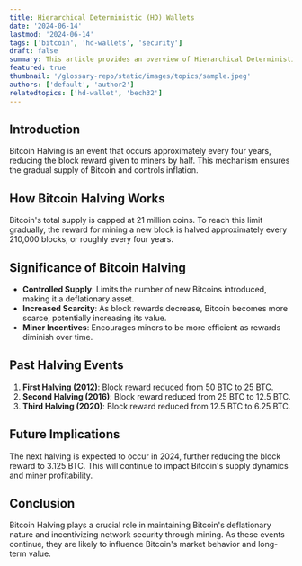 ```yaml
---
title: Hierarchical Deterministic (HD) Wallets
date: '2024-06-14'
lastmod: '2024-06-14'
tags: ['bitcoin', 'hd-wallets', 'security']
draft: false
summary: This article provides an overview of Hierarchical Deterministic (HD) Wallets, their benefits, and how they enhance Bitcoin wallet management and security.
featured: true
thumbnail: '/glossary-repo/static/images/topics/sample.jpeg'
authors: ['default', 'author2']
relatedtopics: ['hd-wallet', 'bech32']
---
```


## Introduction

Bitcoin Halving is an event that occurs approximately every four years, reducing the block reward given to miners by half. This mechanism ensures the gradual supply of Bitcoin and controls inflation.

## How Bitcoin Halving Works

Bitcoin's total supply is capped at 21 million coins. To reach this limit gradually, the reward for mining a new block is halved approximately every 210,000 blocks, or roughly every four years.

## Significance of Bitcoin Halving

- **Controlled Supply**: Limits the number of new Bitcoins introduced, making it a deflationary asset.
- **Increased Scarcity**: As block rewards decrease, Bitcoin becomes more scarce, potentially increasing its value.
- **Miner Incentives**: Encourages miners to be more efficient as rewards diminish over time.

## Past Halving Events

1. **First Halving (2012)**: Block reward reduced from 50 BTC to 25 BTC.
2. **Second Halving (2016)**: Block reward reduced from 25 BTC to 12.5 BTC.
3. **Third Halving (2020)**: Block reward reduced from 12.5 BTC to 6.25 BTC.

## Future Implications

The next halving is expected to occur in 2024, further reducing the block reward to 3.125 BTC. This will continue to impact Bitcoin's supply dynamics and miner profitability.

## Conclusion

Bitcoin Halving plays a crucial role in maintaining Bitcoin's deflationary nature and incentivizing network security through mining. As these events continue, they are likely to influence Bitcoin's market behavior and long-term value.

